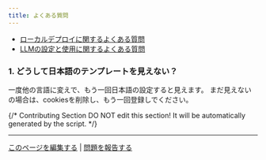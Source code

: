 ```yaml
---
title: よくある質問
---
```



* [ローカルデプロイに関するよくある質問](./install-faq)
* [LLMの設定と使用に関するよくある質問](./llms-use-faq)

### 1. どうして日本語のテンプレートを見えない？

一度他の言語に変えで、もう一回日本語の設定すると見えます。
まだ見えないの場合は、cookiesを削除し、もう一回登録しでください。

{/*
Contributing Section
DO NOT edit this section!
It will be automatically generated by the script.
*/}

---

[このページを編集する](https://github.com/langgenius/dify-docs/edit/main/ja-jp/learn-more/faq/README.mdx) | [問題を報告する](https://github.com/langgenius/dify-docs/issues/new?template=docs.yml)

